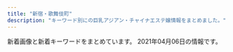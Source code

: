 ```yaml
---
title: "新宿・歌舞伎町"
description: "キーワード別にの巨乳アジアン・チャイナエステ嬢情報をまとめました。"
---
```


新着画像と新着キーワードをまとめています。
2021年04月06日の情報です。

<DmmAffiliateIns />
<KeywordTable
  shops={
    [
    {
        "name": "\u65b0\u5bbf\u6975\u4e0a\u30e1\u30f3\u30ba\u30a8\u30b9\u30c6",
        "img_links": [],
        "station": "JR\u65b0\u5bbf\u99c5",
        "url": "https://gokujo.iest.info/",
        "keywords": {}
    },
    {
        "img_links": [
            "http://www.yu-yu.work/images/4.jpg",
            "http://www.yu-yu.work/images/line.png",
            "http://www.yu-yu.work/images/b2.jpg",
            "http://www.yu-yu.work/images/interior_t.jpg",
            "http://www.yu-yu.work/images/5.jpg",
            "http://www.yu-yu.work/images/sys1.jpg",
            "http://www.yu-yu.work/images/news.jpg",
            "http://www.yu-yu.work/images/head.jpg",
            "http://www.yu-yu.work/img/naomi1.jpg",
            "http://www.yu-yu.work/staff/haruka.jpg",
            "http://www.yu-yu.work/images/sys2.jpg",
            "http://www.yu-yu.work/images/info.jpg",
            "http://www.yu-yu.work/images/sys4.jpg",
            "http://www.yu-yu.work/images/int1.png",
            "http://www.yu-yu.work/images/staff_t.jpg",
            "http://www.yu-yu.work/images/3.jpg",
            "http://www.yu-yu.work/staff/naomi.jpg",
            "http://www.yu-yu.work/staff/yuina.jpg",
            "http://www.yu-yu.work/staff/rin.jpg",
            "http://www.yu-yu.work/images/1.jpg",
            "http://www.yu-yu.work/img/rin1.jpg",
            "http://www.yu-yu.work/img/yuina1.jpg",
            "http://www.yu-yu.work/images/ac2.jpg",
            "http://www.yu-yu.work/img/misaki1.jpg",
            "http://www.yu-yu.work/images/mobile.jpg",
            "http://www.yu-yu.work/images/int2.png",
            "http://www.yu-yu.work/images/2.jpg",
            "http://www.yu-yu.work/images/ac1.jpg",
            "http://www.yu-yu.work/images/b1.jpg",
            "http://www.yu-yu.work/img/haruka1.jpg",
            "http://www.yu-yu.work/images/sys3.jpg",
            "http://www.yu-yu.work/staff/misaki.jpg"
        ],
        "station": "\u897f\u6b66\u65b0\u5bbf\u99c5\u5317\u53e3",
        "keywords": {},
        "name": "\u7652 \u3086\u3046",
        "url": "http://www.yu-yu.work/"
    },
    {
        "url": "http://pure-resort.tyo.cm/",
        "keywords": {},
        "name": "\u30d4\u30e5\u30a2\u30ea\u30be\u30fc\u30c8II",
        "img_links": [],
        "station": "JR\u65b0\u5bbf\u99c5\u6771\u53e3"
    },
    {
        "name": "CLEAR-\u30af\u30ea\u30a2-",
        "url": "http://clear-es.net/",
        "station": "\u897f\u6b66\u65b0\u5bbf\u99c5\u5317\u53e3",
        "img_links": [
            "http://clear-es.net/images/koko_1.jpg",
            "http://clear-es.net/images/index_05.jpg",
            "http://clear-es.net/images/index_03.jpg",
            "http://clear-es.net/uploads/a62d7f24a5b9a4fd5aeef678eb24ef4b.jpg",
            "http://clear-es.net/images/index_28.jpg",
            "http://clear-es.net/images/index_24.jpg",
            "http://clear-es.net/images/index_15.jpg",
            "http://clear-es.net/images/index_23.jpg",
            "http://clear-es.net/yamituki-n/uploads/images/juri01s.jpg",
            "http://clear-es.net/images/index_17.jpg",
            "http://clear-es.net/images/gallery_11.jpg",
            "http://clear-es.net/images/index_12.jpg",
            "http://clear-es.net/images/index_14.jpg",
            "http://clear-es.net/uploads/2aa97908694153fb149943f0b8445352.jpg",
            "http://clear-es.net/uploads/22c8968348a9acc2dfc9ab0aecb09c27.jpg",
            "http://clear-es.net/uploads/f426bd85a8f6a9eac87e55b2d44c4bd5.jpg",
            "http://clear-es.net/images/index_09.jpg",
            "http://clear-es.net/images/girls_13.jpg",
            "http://clear-es.net/images/service_11.jpg",
            "http://clear-es.net/images/index_25.jpg",
            "http://clear-es.net/images/index_27.jpg",
            "http://clear-es.net/uploads/7553669390f1cc93427a4f6ad33b4668.jpg",
            "http://clear-es.net/uploads/10299154955d10c3b815a5638a35a934.jpg",
            "http://clear-es.net/images/index_13.jpg",
            "http://clear-es.net/images/index_06.jpg",
            "http://clear-es.net/uploads/c1f6d0346f5cb109ac62c21a58c7deff.jpg",
            "http://clear-es.net/yamituki-n/uploads/images/rena01.jpg",
            "http://clear-es.net/images/index_11.jpg",
            "http://clear-es.net/uploads/e1133a4ba0f8c81f9d272f5793bda380.jpg",
            "http://clear-es.net/uploads/97eb17743f96fd7f0551aab0bedd5e6f.jpg",
            "http://clear-es.net/images/index_04.jpg",
            "http://clear-es.net/yamituki-n/uploads/images/rena02.jpg",
            "http://clear-es.net/images/index_28_01.jpg",
            "http://clear-es.net/images/index_21.jpg",
            "http://clear-es.net/uploads/09bdd5637edec4bfa3d47a7e9874640b.jpg",
            "http://clear-es.net/images/index_26.jpg",
            "http://clear-es.net/uploads/cec0ed392fe00d8e3ff867c0625809e6.jpg",
            "http://clear-es.net/images/index_02.jpg",
            "http://clear-es.net/yamituki-n/uploads/images/mika03s.jpg",
            "http://clear-es.net/images/index_08.jpg",
            "http://clear-es.net/images/index_01.jpg",
            "http://clear-es.net/images/index_19.jpg",
            "http://clear-es.net/images/girls_11.jpg",
            "http://clear-es.net/images/index_07.jpg",
            "http://clear-es.net/images/index_10.jpg",
            "http://clear-es.net/yamituki-n/uploads/images/yui01.jpg",
            "http://clear-es.net/images/index_18.jpg",
            "http://clear-es.net/images/index_20.jpg",
            "http://clear-es.net/my_work/images/pic1.png",
            "http://clear-es.net/uploads/deba56537604611ac3b8da004b92d809.jpg",
            "http://clear-es.net/images/girls_03.jpg",
            "http://clear-es.net/yamituki-n/uploads/images/mmexport1576417470781.jpg"
        ],
        "keywords": {
            "C": 1,
            "90": 2,
            "88": 4,
            "F": 1,
            "D": 8,
            "87": 2,
            "89": 1,
            "86": 2,
            "E": 1
        }
    },
    {
        "station": "\u65b0\u5bbf\u5fa1\u82d1\u524d\u99c53\u756a\u51fa\u53e3",
        "name": "\u5fa1\u82d1 -\u304e\u3087\u3048\u3093-",
        "img_links": [
            "http://www.night.ne.jp/nightnet/img/10.jpg",
            "http://www.night.ne.jp/tokyo/gyoen/img/view_4.jpg",
            "http://www.night.ne.jp/nightnet/img/12a.jpg",
            "http://www.night.ne.jp/nightnet/img/17.jpg",
            "http://www.night.ne.jp/nightnet/img/16.jpg",
            "http://www.night.ne.jp/tokyo/gyoen/img/view_3.jpg",
            "http://www.night.ne.jp/nightnet/img/8.jpg",
            "http://www.night.ne.jp/tokyo/gyoen/img/index.jpg",
            "http://www.night.ne.jp/nightnet/img/13.jpg",
            "http://www.night.ne.jp/tokyo/gyoen/img/qr_code.jpg",
            "http://www.night.ne.jp/nightnet/img/3.jpg",
            "http://www.night.ne.jp/nightnet/img/2.jpg",
            "http://www.night.ne.jp/nightnet/img/14.jpg",
            "http://www.night.ne.jp/_format/W/img/index_enter_1.jpg",
            "http://www.night.ne.jp/nightnet/img/1.jpg",
            "http://www.night.ne.jp/nightnet/img/5.jpg",
            "http://www.night.ne.jp/nightnet/img/4.jpg",
            "http://www.night.ne.jp/tokyo/gyoen/img/index_top.jpg",
            "http://www.night.ne.jp/tokyo/gyoen/img/skill_3.jpg",
            "http://www.night.ne.jp/tokyo/gyoen/img/skill_2.jpg",
            "http://www.night.ne.jp/nightnet/img/9.jpg",
            "http://www.night.ne.jp/tokyo/gyoen/img/index_view.jpg",
            "http://www.night.ne.jp/_format/W/img/whats_view.jpg",
            "http://www.night.ne.jp/nightnet/img/6.jpg",
            "http://www.night.ne.jp/_format/W/img/whats_news.jpg",
            "http://www.night.ne.jp/tokyo/gyoen/img/view_2.jpg",
            "http://www.night.ne.jp/nightnet/img/15.jpg",
            "http://www.night.ne.jp/nightnet/img/11.jpg",
            "http://www.night.ne.jp/_format/W/img/whats_skill.jpg",
            "http://www.night.ne.jp/tokyo/gyoen/img/index_skill.jpg",
            "http://www.night.ne.jp/tokyo/gyoen/img/view_1.jpg",
            "http://www.night.ne.jp/tokyo/gyoen/img/skill_1.jpg",
            "http://www.night.ne.jp/nightnet/img/7.jpg"
        ],
        "url": "http://www.night.ne.jp/tokyo/gyoen/",
        "keywords": {}
    },
    {
        "station": "JR\u65b0\u5bbf\u99c5\u6771\u53e3",
        "url": "http://crystal-est.net/",
        "keywords": {
            "C": 1
        },
        "img_links": [
            "http://crystal-est.net/uploads/crystal/2017/03/ruby6.png",
            "http://crystal-est.net/uploads/crystal/2017/03/r4.jpg",
            "http://crystal-est.net/uploads/crystal/2017/03/subvisual_info.png",
            "http://crystal-est.net/uploads/crystal/2017/03/subvisual_link.png",
            "http://crystal-est.net/uploads/crystal/2017/03/bnr_side_032.png",
            "http://ruby-es.com/uploads/rubyes/2017/02/img_info_01.png",
            "http://crystal-est.net/uploads/crystal/2017/03/r2.jpg",
            "http://crystal-est.net/uploads/crystal/2017/03/subvisual_reserve.png",
            "http://crystal-est.net/uploads/crystal/2018/05/mayu1.jpeg",
            "http://crystal-est.net/uploads/crystal/2017/03/btn_top_03.png",
            "http://crystal-est.net/uploads/crystal/2017/03/r1.jpg",
            "http://crystal-est.net/uploads/crystal/2017/03/r3.jpg",
            "http://crystal-est.net/uploads/crystal/2020/11/tel.jpg",
            "http://ruby-es.com/uploads/rubyes/2017/02/img_info_04.png",
            "http://crystal-est.net/uploads/crystal/2018/07/wechatimg26.jpeg",
            "http://crystal-est.net/uploads/crystal/2018/07/wechatimg30.jpeg",
            "http://crystal-est.net/uploads/crystal/2018/07/wechatimg31.jpeg",
            "http://crystal-est.net/uploads/crystal/2017/03/subvisual_contact.png",
            "http://crystal-est.net/uploads/crystal/2017/03/subvisual_magazine1.png",
            "http://crystal-est.net/uploads/crystal/images/xing.png",
            "http://crystal-est.net/uploads/crystal/2017/03/bnr_side_042.png",
            "http://crystal-est.net/uploads/crystal/2020/12/img_6830.jpg",
            "http://crystal-est.net/uploads/crystal/2017/04/line2.png",
            "http://crystal-est.net/uploads/crystal/2017/03/subvisual_enquete1.png",
            "http://crystal-est.net/uploads/crystal/images/no-photo.jpg",
            "http://ruby-es.com/uploads/rubyes/2017/02/img_info_05.png",
            "http://crystal-est.net/uploads/crystal/2017/04/web.png",
            "http://crystal-est.net/uploads/crystal/2017/03/icon_flower.png",
            "http://crystal-est.net/uploads/crystal/2017/04/leftmovie.png",
            "http://crystal-est.net/uploads/crystal/2017/03/btn_top_01.png",
            "http://crystal-est.net/uploads/crystal/2018/07/wechatimg125.jpeg",
            "http://crystal-est.net/uploads/crystal/2017/03/treatment2.png",
            "http://crystal-est.net/uploads/crystal/2017/03/bnr_side_credit1.png",
            "http://crystal-est.net/uploads/crystal/2018/08/wechatimg49.jpeg",
            "http://ruby-es.com/uploads/rubyes/2017/02/img_info_02.png",
            "http://crystal-est.net/uploads/crystal/images/subvisual_staff.png",
            "http://crystal-est.net/uploads/crystal/2017/02/ameba.jpg",
            "http://crystal-est.net/uploads/crystal/2018/08/wechatimg51.jpeg",
            "http://crystal-est.net/uploads/crystal/2017/04/bnr_side_01.png",
            "http://crystal-est.net/uploads/crystal/images/p01.png",
            "http://crystal-est.net/uploads/crystal/2017/03/bnr_side_052.png",
            "http://crystal-est.net/uploads/crystal/2018/05/webwxgetmsgimg.jpeg",
            "http://ruby-es.com/uploads/rubyes/2017/02/img_info_06.png",
            "http://crystal-est.net/uploads/crystal/2017/02/wifi.jpg",
            "http://crystal-est.net/uploads/crystal/2017/03/subvisual_qa.png",
            "http://crystal-est.net/uploads/crystal/images/icon_flower.png",
            "http://crystal-est.net/uploads/crystal/2020/12/img_6902.jpg",
            "http://crystal-est.net/uploads/crystal/2017/03/btn_top_02.png",
            "http://ruby-es.com/uploads/rubyes/2017/02/img_info_03.png"
        ],
        "name": "\u30af\u30ea\u30b9\u30bf\u30eb"
    },
    {
        "url": "http://aes-aroma.com/",
        "keywords": {
            "C": 17
        },
        "img_links": [
            "http://aes-aroma.com/img/ttl_staff.png",
            "http://aes-aroma.com/staff/yoko/01.jpg",
            "http://aes-aroma.com/staff/nana/01.jpg",
            "http://aes-aroma.com/pic/head.png",
            "http://aes-aroma.com/img/ttl_mobile.png",
            "http://aes-aroma.com/staff/yuri/01.jpg",
            "http://aes-aroma.com/staff/ai/01.jpg",
            "http://aes-aroma.com/img/ttl_pickup.png",
            "http://aes-aroma.com/staff/yoko/02.jpg",
            "http://aes-aroma.com/i/files/homeimg.jpg",
            "http://aes-aroma.com/staff/koko/01.jpg",
            "http://aes-aroma.com/staff/miki/01.jpg",
            "http://aes-aroma.com/staff/kaori/01.jpg",
            "http://aes-aroma.com/img/ttl_tnew.png",
            "http://aes-aroma.com/staff/mimi/01.jpg",
            "http://aes-aroma.com/img/ttl_rec.png"
        ],
        "station": "JR\u65b0\u5bbf\u99c5\u5357\u53e3",
        "name": "\u7652\u3057\u306e\u5bbf"
    },
    {
        "url": "http://yurali.oks.bz/",
        "name": "\u6c17\u697d",
        "keywords": {
            "85": 14,
            "87": 14,
            "E": 14,
            "D": 28,
            "86": 14
        },
        "station": "JR\u65b0\u5bbf\u99c5\u897f\u53e3",
        "img_links": [
            "http://yurali.oks.bz/photos/sites/48/2021/03/2021033110254887-504x670.jpg",
            "http://yurali.oks.bz/images/acc3.jpg",
            "http://yurali.oks.bz/images/acc4.jpg",
            "http://yurali.oks.bz/images/mobile.jpg",
            "http://yurali.oks.bz/images/s_new.png",
            "http://yurali.oks.bz/images/s3.jpg",
            "http://yurali.oks.bz/images/top.jpg",
            "http://yurali.oks.bz/images/right.jpg",
            "http://yurali.oks.bz/images/room4.jpg",
            "http://yurali.oks.bz/photos/sites/48/2020/06/2020063002493351.jpg",
            "http://yurali.oks.bz/images/line.jpg",
            "http://yurali.oks.bz/images/acc2.jpg",
            "http://yurali.oks.bz/photos/sites/48/2020/09/2020090809341126.jpg",
            "http://yurali.oks.bz/photos/sites/48/2020/09/2020090809341490.jpg",
            "http://yurali.oks.bz/images/room2.jpg",
            "http://yurali.oks.bz/images/kanban.jpg",
            "http://yurali.oks.bz/images/acc1.jpg",
            "http://yurali.oks.bz/images/s4.jpg",
            "http://yurali.oks.bz/images/room3.jpg",
            "http://yurali.oks.bz/photos/sites/48/2020/09/2020090809340917.jpg",
            "http://yurali.oks.bz/photos/sites/48/2021/03/2021033110254811-504x670.jpg",
            "http://yurali.oks.bz/photos/sites/48/2021/03/2021033110254887.jpg",
            "http://yurali.oks.bz/images/room1.jpg",
            "http://yurali.oks.bz/images/content.jpg",
            "http://yurali.oks.bz/images/s2.jpg",
            "http://yurali.oks.bz/images/s1.jpg",
            "http://yurali.oks.bz/photos/sites/48/2021/03/2021033110254811.jpg"
        ]
    },
    {
        "url": "https://shinjuku-mensesthe.com/",
        "name": "\u5915\u9727 \u3086\u3046\u304e\u308a",
        "img_links": [
            "https://shinjuku-mensesthe.com/button/home.png",
            "https://shinjuku-mensesthe.com/images/qrcode.png",
            "https://shinjuku-mensesthe.com/massage/2021/03/27/blog.jpg",
            "https://shinjuku-mensesthe.com/images/main-top.jpg",
            "https://shinjuku-mensesthe.com/staff/seira-s1.jpg",
            "https://shinjuku-mensesthe.com/images/top3.jpg",
            "https://shinjuku-mensesthe.com/icon/yelp.png",
            "https://shinjuku-mensesthe.com/staff/arisa-s1.jpg",
            "https://shinjuku-mensesthe.com/images/main-sp.jpg",
            "https://shinjuku-mensesthe.com/menu/home.png",
            "https://shinjuku-mensesthe.com/images/header3.png",
            "https://shinjuku-mensesthe.com/massage/2020/09/14/hana-s1.jpg",
            "https://shinjuku-mensesthe.com/images/clear.png",
            "https://shinjuku-mensesthe.com/images/footer-r.png",
            "https://shinjuku-mensesthe.com/menu/blog.png",
            "https://shinjuku-mensesthe.com/staff/yuki-l1.jpg",
            "https://shinjuku-mensesthe.com/menu/staff.png",
            "https://shinjuku-mensesthe.com/images/footer-l.png",
            "https://shinjuku-mensesthe.com/2020/01/23/miki-s1.jpg",
            "https://shinjuku-mensesthe.com/staff/yuki-s1.jpg",
            "https://shinjuku-mensesthe.com/icon/line.png",
            "https://shinjuku-mensesthe.com/images/top1.jpg",
            "https://shinjuku-mensesthe.com/icon/facebook.png",
            "https://shinjuku-mensesthe.com/massage/2020/07/31/covit19.jpg",
            "https://shinjuku-mensesthe.com/staff/hana-l1.jpg",
            "https://shinjuku-mensesthe.com/staff/kana-s1.jpg",
            "https://shinjuku-mensesthe.com/icon/twitter.png",
            "https://scdn.line-apps.com/n/line_add_friends/btn/ja.png",
            "https://shinjuku-mensesthe.com/massage/2020/07/31/ai-s2.jpg",
            "https://shinjuku-mensesthe.com/images/camp.png",
            "https://shinjuku-mensesthe.com/staff/seira-l1.jpg",
            "https://shinjuku-mensesthe.com/massage/2020/10/21/risa-s1.jpg",
            "https://shinjuku-mensesthe.com/room/room-l3.jpg",
            "https://shinjuku-mensesthe.com/massage/2020/10/05/yuki-s1.jpg",
            "https://shinjuku-mensesthe.com/massage/2020/08/16/riri-s1.jpg",
            "https://shinjuku-mensesthe.com/2020/01/23/sakura-s1.jpg",
            "https://shinjuku-mensesthe.com/staff/hana-s1.jpg",
            "https://shinjuku-mensesthe.com/images/main-small.jpg",
            "https://shinjuku-mensesthe.com/room/room-l1.jpg",
            "https://shinjuku-mensesthe.com/menu/info.png",
            "https://shinjuku-mensesthe.com/staff/shiori-s1.jpg",
            "https://shinjuku-mensesthe.com/room/room-l4.jpg",
            "https://shinjuku-mensesthe.com/link/mens-esthe.png",
            "https://shinjuku-mensesthe.com/2019/12/15/sayuri-s2.jpg",
            "https://shinjuku-mensesthe.com/button/staff.png",
            "https://shinjuku-mensesthe.com/images/top2.jpg",
            "https://shinjuku-mensesthe.com/staff/arisa-l1.jpg",
            "https://shinjuku-mensesthe.com/room/room-l2.jpg",
            "https://shinjuku-mensesthe.com/staff/kana-l1.jpg",
            "https://shinjuku-mensesthe.com/button/blog.png",
            "https://shinjuku-mensesthe.com/images/flower.png"
        ],
        "keywords": {
            "F": 2
        },
        "station": "JR\u65b0\u5bbf\u99c5\u6771\u53e3"
    },
    {
        "img_links": [
            "http://sweety-est.tokyo/images/m2.jpg",
            "http://sweety-est.tokyo/images/cg04.jpg",
            "http://sweety-est.tokyo/images/slider-img002.jpg",
            "http://sweety-est.tokyo/images/cg06.jpg",
            "http://sweety-est.tokyo/images/m1.jpg",
            "http://sweety-est.tokyo/images/slider-img003.jpg",
            "http://sweety-est.tokyo/images/m3.jpg",
            "http://sweety-est.tokyo/images/tit-sub6.jpg",
            "http://sweety-est.tokyo/images/r1.jpg",
            "http://sweety-est.tokyo/images/r4.jpg",
            "http://sweety-est.tokyo/images/a2.jpg",
            "http://sweety-est.tokyo/images/tit-sub4.jpg",
            "http://sweety-est.tokyo/images/a7.jpg",
            "http://sweety-est.tokyo/images/cg07.jpg",
            "http://sweety-est.tokyo/images/cg05.jpg",
            "http://sweety-est.tokyo/images/b-tel.png",
            "http://sweety-est.tokyo/images/a5.jpg",
            "http://sweety-est.tokyo/link/menlog.jpg",
            "http://sweety-est.tokyo/images/tit-sub2.jpg",
            "http://sweety-est.tokyo/images/kan1.jpg",
            "http://sweety-est.tokyo/images/sys.jpg",
            "http://sweety-est.tokyo/images/r6.jpg",
            "http://sweety-est.tokyo/images/b-online.png",
            "http://sweety-est.tokyo/images/a6.jpg",
            "http://sweety-est.tokyo/images/cg01.jpg",
            "http://sweety-est.tokyo/images/cg011.jpg",
            "http://sweety-est.tokyo/images/a1.jpg",
            "http://sweety-est.tokyo/images/a4.jpg",
            "http://sweety-est.tokyo/images/r5.jpg",
            "http://sweety-est.tokyo/images/r2.jpg",
            "http://sweety-est.tokyo/images/cg03.jpg",
            "http://sweety-est.tokyo/images/tit-sub1.jpg",
            "http://sweety-est.tokyo/images/r3.jpg",
            "http://sweety-est.tokyo/images/kan.jpg",
            "http://sweety-est.tokyo/images/tit-sub5.jpg",
            "http://sweety-est.tokyo/images/a3.jpg",
            "http://sweety-est.tokyo/images/slider-img001.jpg",
            "http://sweety-est.tokyo/images/cg02.jpg",
            "http://sweety-est.tokyo/images/qr.jpg",
            "http://sweety-est.tokyo/images/cg08.jpg",
            "http://sweety-est.tokyo/images/tit-sub3.jpg",
            "http://sweety-est.tokyo/images/a8.jpg",
            "http://sweety-est.tokyo/images/m4.jpg"
        ],
        "keywords": {
            "D": 4,
            "86": 14,
            "87": 2,
            "E": 8
        },
        "station": "JR\u65b0\u5bbf\u99c5\u897f\u53e3",
        "url": "http://sweety-est.tokyo/",
        "name": "sweet-\u30b9\u30a6\u30a3\u30fc\u30c8-"
    },
    {
        "img_links": [
            "http://sakura-relax.net/images/top-img02.png",
            "http://sakura-relax.net/images/kan.jpg",
            "http://sakura-relax.net/images/cg04.jpg",
            "http://sakura-relax.net/images/cg03.jpg",
            "http://sakura-relax.net/images/cg06.jpg",
            "http://sakura-relax.net/link/menlog.jpg",
            "http://sakura-relax.net/images/tel.png",
            "http://sakura-relax.net/images/top-img01.png",
            "http://sakura-relax.net/images/cg07.jpg",
            "http://sakura-relax.net/images/qrc.png"
        ],
        "station": "\u65b0\u5bbf\u4e09\u4e01\u76ee\u99c5E1\u51fa\u53e3",
        "keywords": {
            "85": 4,
            "87": 8,
            "E": 8,
            "C": 8,
            "86": 4
        },
        "name": "\u697d\u697d-\u30e9\u30af\u30e9\u30af-",
        "url": "http://sakura-relax.net/"
    },
    {
        "keywords": {
            "D": 20,
            "E": 10
        },
        "name": "\u30c6\u30bb\u30e9-Tethera-",
        "url": "http://aroma-massage.red/",
        "img_links": [
            "http://aroma-massage.red/images/option.jpg",
            "http://aroma-massage.red/images/int.jpg",
            "http://aroma-massage.red/images/acb.jpg",
            "http://aroma-massage.red/images/sysl.jpg",
            "http://aroma-massage.red/images/sta4.jpg",
            "http://aroma-massage.red/images/creditcard.jpg",
            "http://aroma-massage.red/images/cg2.jpg",
            "http://aroma-massage.red/images/cg1.jpg",
            "http://aroma-massage.red/images/card.jpg",
            "http://aroma-massage.red/images/sta6.jpg",
            "http://aroma-massage.red/images/toph.png",
            "http://aroma-massage.red/images/qr.jpg",
            "http://aroma-massage.red/images/tm.png",
            "http://aroma-massage.red/images/fbt.jpg",
            "http://aroma-massage.red/images/fbb.jpg",
            "http://aroma-massage.red/images/nft.jpg",
            "http://aroma-massage.red/images/cg3.jpg",
            "http://aroma-massage.red/images/sta5.jpg",
            "http://aroma-massage.red/images/stal.jpg",
            "http://aroma-massage.red/images/sta2.jpg",
            "http://aroma-massage.red/images/sta3.jpg",
            "http://aroma-massage.red/images/sta1.jpg",
            "http://aroma-massage.red/images/cg6.jpg",
            "http://aroma-massage.red/images/kan.jpg",
            "http://aroma-massage.red/images/cg5.jpg",
            "http://aroma-massage.red/images/cg4.jpg"
        ],
        "station": "JR\u65b0\u5bbf\u99c5\u6771\u53e3"
    },
    {
        "keywords": {
            "88": 5,
            "F": 5,
            "86": 10,
            "D": 10,
            "95": 5
        },
        "img_links": [
            "https://mens-esthe.xyz/room/room-l1.jpg",
            "https://mens-esthe.xyz/staff/kana-s1.jpg",
            "https://mens-esthe.xyz/room/room-l8.jpg",
            "https://mens-esthe.xyz/room/room-l4.jpg",
            "https://mens-esthe.xyz/icon/facebook.png",
            "https://inage-mensesthe.com/icon/twitter.png",
            "https://mens-esthe.xyz/staff/kana-l2.jpg",
            "https://mens-esthe.xyz/room/room-l5.jpg",
            "https://mens-esthe.xyz/images/qrcode.png",
            "https://inage-mensesthe.com/icon/facebook.png",
            "https://mens-esthe.xyz/footer/footer-tel.png",
            "https://mens-esthe.xyz/staff/kana-s2.jpg",
            "https://mens-esthe.xyz/images/clear.png",
            "https://mens-esthe.xyz/footer/footer-line.png",
            "https://mens-esthe.xyz/room/room-l3.jpg",
            "https://mens-esthe.xyz/staff/moe-s1.jpg",
            "https://mens-esthe.xyz/images/main-sp.jpg",
            "https://mens-esthe.xyz/images/esthe2.jpg",
            "https://mens-esthe.xyz/staff/yuuka-l2.jpg",
            "https://mens-esthe.xyz/staff/yuuka-s2.jpg",
            "https://mens-esthe.xyz/room/room-l2.jpg",
            "https://mens-esthe.xyz/staff/eri-s2.jpg",
            "https://mens-esthe.xyz/staff/eri-l2.jpg",
            "https://mens-esthe.xyz/staff/eri-s1.jpg",
            "https://mens-esthe.xyz/staff/kana-l1.jpg",
            "https://inage-mensesthe.com/link/relaku_salon.jpg",
            "https://mens-esthe.xyz/icon/twitter.png",
            "https://mens-esthe.xyz/footer/footer-staff.png",
            "https://mens-esthe.xyz/icon/line.png",
            "https://mens-esthe.xyz/staff/moe-l1.jpg",
            "https://inage-mensesthe.com/icon/yelp.png",
            "https://mens-esthe.xyz/images/header3.png",
            "https://mens-esthe.xyz/staff/eri-l1.jpg",
            "https://mens-esthe.xyz/icon/yelp.png",
            "https://mens-esthe.xyz/staff/yuuka-s1.jpg",
            "https://mens-esthe.xyz/images/esthe4.jpg",
            "https://mens-esthe.xyz/images/main1.jpg",
            "https://mens-esthe.xyz/images/esthe3.jpg",
            "https://mens-esthe.xyz/images/esthe1.jpg",
            "https://mens-esthe.xyz/room/room-l7.jpg",
            "https://mens-esthe.xyz/staff/yuuka-l1.jpg",
            "https://mens-esthe.xyz/room/room-l6.jpg",
            "https://inage-mensesthe.com/icon/line.png"
        ],
        "name": "\u30b8\u30e5\u30ea\u30a2\u30f3",
        "url": "https://mens-esthe.xyz/",
        "station": "JR\u65b0\u5bbf\u99c5\u6771\u5357\u53e3"
    },
    {
        "url": "http://fairy-girl.work/",
        "img_links": [
            "http://fairy-girl.work/images/12.jpg",
            "http://fairy-girl.work/img/kiki1.jpg",
            "http://fairy-girl.work/img/hitomi1.jpg",
            "http://fairy-girl.work/images/2.jpg",
            "http://fairy-girl.work/images/ac1.jpg",
            "http://fairy-girl.work/images/sys1.jpg",
            "http://fairy-girl.work/images/sys2.jpg",
            "http://fairy-girl.work/images/int2.jpg",
            "http://fairy-girl.work/images/int1.jpg",
            "http://fairy-girl.work/img/kana1.jpg",
            "http://fairy-girl.work/staff/rara.jpg",
            "http://fairy-girl.work/images/bana0404_4.png",
            "http://fairy-girl.work/img/rika1.jpg",
            "http://fairy-girl.work/staff/misa.jpg",
            "http://fairy-girl.work/staff/mari.jpg",
            "http://fairy-girl.work/img/misa1.jpg",
            "http://fairy-girl.work/images/6.jpg",
            "http://fairy-girl.work/img/yuki1.jpg",
            "http://fairy-girl.work/images/news.jpg",
            "http://fairy-girl.work/staff/yuyu.jpg",
            "http://fairy-girl.work/staff/hitomi.jpg",
            "http://fairy-girl.work/img/rara1.jpg",
            "http://fairy-girl.work/images/mobile.jpg",
            "http://fairy-girl.work/staff/yuki.jpg",
            "http://fairy-girl.work/img/yuyu1.jpg",
            "http://fairy-girl.work/staff/rina.jpg",
            "http://fairy-girl.work/images/ac2.jpg",
            "http://fairy-girl.work/images/10.jpg",
            "http://fairy-girl.work/images/staff_t.jpg",
            "http://fairy-girl.work/images/line.png",
            "http://fairy-girl.work/img/eri1.jpg",
            "http://fairy-girl.work/images/3.jpg",
            "http://fairy-girl.work/images/11.jpg",
            "http://fairy-girl.work/staff/kiki.jpg",
            "http://fairy-girl.work/img/mari1.jpg",
            "http://fairy-girl.work/images/1.jpg",
            "http://fairy-girl.work/images/interior_t.jpg",
            "http://fairy-girl.work/img/rina1.jpg",
            "http://fairy-girl.work/images/8.jpg",
            "http://fairy-girl.work/img/eri2.jpg",
            "http://fairy-girl.work/staff/rika.jpg",
            "http://fairy-girl.work/staff/kana.jpg",
            "http://fairy-girl.work/images/tr.jpg",
            "http://fairy-girl.work/images/5.jpg",
            "http://fairy-girl.work/images/7.jpg",
            "http://fairy-girl.work/staff/eri.jpg",
            "http://fairy-girl.work/images/9.jpg",
            "http://fairy-girl.work/img/kiki2.jpg"
        ],
        "keywords": {},
        "name": "Fairy Girl",
        "station": "JR\u65b0\u5bbf\u99c5\u897f\u53e3"
    },
    {
        "url": "http://in-esthe.com/relair/",
        "img_links": [
            "http://in-esthe.com/relair/img/english-t4.png",
            "http://in-esthe.com/relair/img/p-2.jpg",
            "http://in-esthe.com/relair/img/head.png",
            "http://in-esthe.com/relair/img/english-t1.png",
            "http://in-esthe.com/relair/img/english-t3.png",
            "http://in-esthe.com/relair/img/s-1.jpg",
            "http://in-esthe.com/relair/img/t-3.png",
            "http://in-esthe.com/relair/img/p-1.jpg",
            "http://in-esthe.com/relair/img/p-3-1.jpg",
            "http://in-esthe.com/relair/img/twitter.png",
            "http://in-esthe.com/relair/img/fla1.png",
            "http://in-esthe.com/relair/img/p-1-1.jpg",
            "http://in-esthe.com/relair/img/kanban4.jpg",
            "http://in-esthe.com/relair/img/english-t5.png",
            "http://in-esthe.com/relair/img/english-t6.png",
            "http://in-esthe.com/relair/img/p-0.jpg",
            "http://in-esthe.com/relair/img/t-2.png",
            "http://in-esthe.com/relair/img/p-8.jpg",
            "http://in-esthe.com/relair/img/p-9.jpg",
            "http://in-esthe.com/relair/img/newstback.png",
            "http://in-esthe.com/relair/img/english-t2.png",
            "http://in-esthe.com/relair/img/botton.png",
            "http://in-esthe.com/relair/img/t-1.png",
            "http://in-esthe.com/relair/img/card-english.png",
            "http://in-esthe.com/relair/img/fla.png",
            "http://in-esthe.com/relair/img/p-7.jpg",
            "http://in-esthe.com/relair/img/fla2.png",
            "http://in-esthe.com/relair/img/tel.png",
            "http://in-esthe.com/relair/img/re.png",
            "http://in-esthe.com/relair/img/p-3.jpg"
        ],
        "keywords": {
            "C": 8
        },
        "name": "RELAIR \uff5e\u30ea\u30ec\u30a2\uff5e",
        "station": "\u65b0\u5bbf\u897f\u53e3\u99c5D5\u51fa\u53e3"
    },
    {
        "station": "JR\u65b0\u5bbf\u99c5\u6771\u53e3\u30fb\u6b4c\u821e\u4f0e\u753a",
        "name": "\u7fbd\u8863\uff5e\u306f\u3054\u308d\u3082\uff5e",
        "img_links": [
            "https://static.wixstatic.com/media/1f1430_890ca68d29e04e7a8c96e4198a653ed3~mv2.jpg",
            "https://static.wixstatic.com/media/1f1430_184f66b9eb914c26b47be78d54152284~mv2.jpg",
            "https://static.wixstatic.com/media/1f1430_c572ee153c0c46e096e6301fe82e2f11~mv2.jpg",
            "https://static.wixstatic.com/media/1f1430_c48456140f404f1eb9a47dfd01d1d032~mv2.jpg",
            "https://static.wixstatic.com/media/1f1430_d824a82ebc40424facf31978d80b293b~mv2.png",
            "https://static.wixstatic.com/media/1f1430_f4c9cbbcc36c44f1a8be8eb3138b0b46~mv2.jpg",
            "https://static.wixstatic.com/media/1f1430_27c850c6656448c68b705e2a69f8d3e0~mv2.png",
            "https://static.wixstatic.com/media/1f1430_d26df1a13af049c9a7afeac5e58c5323~mv2.jpg",
            "https://static.wixstatic.com/media/1f1430_0ea86bd4429f44fa96f0a1277a1c2d6e~mv2.jpg",
            "https://static.wixstatic.com/media/1f1430_5b6db55133674387b978465361d1f5af~mv2.jpg",
            "https://static.wixstatic.com/media/1f1430_7ff5719c25b243d18c7fb6db890677f9~mv2.jpg",
            "https://static.wixstatic.com/media/1f1430_d0a7ae614e0b423886aa6d1beca9a87a~mv2.jpg",
            "https://static.wixstatic.com/media/1f1430_4ef445c14af547ffb085a4c73252e22c~mv2.jpg",
            "https://static.wixstatic.com/media/1f1430_c12fa837f18643e8a167f283f823ecd9~mv2.jpg",
            "https://static.wixstatic.com/media/1f1430_e5113a1a86b8410db0438745823a2d2c~mv2.png",
            "https://static.wixstatic.com/media/1f1430_f16ba939f42f47d688a43ba736f9d100~mv2.jpg",
            "https://static.wixstatic.com/media/1f1430_b6622178bf9c45a68912520b4b2de175~mv2.png",
            "https://static.wixstatic.com/media/1f1430_04f93cdec45f4c4e8d0fa69dc26b3e38~mv2.jpg",
            "https://static.wixstatic.com/media/1f1430_4b2c5243bdbe40858057386a16dce231~mv2.png",
            "https://static.wixstatic.com/media/1f1430_2511e8409a39492bab1eeffd58a5eb1f~mv2.jpg",
            "https://static.wixstatic.com/media/1f1430_8e7ae52f03b14e31be6ff7b1038f2896~mv2.jpg",
            "https://static.wixstatic.com/media/1f1430_704c1cfac22b4288a4aaa588c496ab40~mv2.jpg",
            "https://static.wixstatic.com/media/1f1430_e11d2a49cf1a4130a10a3e09053a46fc~mv2.png"
        ],
        "url": "https://www.hagoromo.tokyo/",
        "keywords": {}
    },
    {
        "img_links": [
            "http://hi-msg.com/koyuki/img/p-8-1.jpg",
            "http://hi-msg.com/koyuki/img/p-4-1.jpg",
            "http://hi-msg.com/koyuki/img/t-2.png",
            "http://hi-msg.com/koyuki/img/tel.png",
            "http://hi-msg.com/koyuki/img/english-t4.png",
            "http://hi-msg.com/koyuki/img/t-3.png",
            "http://hi-msg.com/koyuki/img/re.png",
            "http://hi-msg.com/koyuki/img/head.png",
            "http://hi-msg.com/koyuki/img/p-3-1.jpg",
            "http://hi-msg.com/koyuki/img/botton.png",
            "http://hi-msg.com/koyuki/img/p-0.jpg",
            "http://hi-msg.com/koyuki/img/t-1.png",
            "http://hi-msg.com/koyuki/img/p-6.jpg",
            "http://hi-msg.com/koyuki/img/p-8.jpg",
            "http://hi-msg.com/koyuki/img/card-english.png",
            "http://hi-msg.com/koyuki/img/english-t1.png",
            "http://hi-msg.com/koyuki/img/kanban4.jpg",
            "http://hi-msg.com/koyuki/img/p-11.jpg",
            "http://hi-msg.com/koyuki/img/english-t2.png",
            "http://hi-msg.com/koyuki/img/p-7.jpg",
            "http://hi-msg.com/koyuki/img/p-7-1.jpg",
            "http://hi-msg.com/koyuki/img/p-5.jpg",
            "http://hi-msg.com/koyuki/img/english-t3.png",
            "http://hi-msg.com/koyuki/img/card.png",
            "http://hi-msg.com/koyuki/img/p-2-1.jpg",
            "http://hi-msg.com/koyuki/img/english-t5.png",
            "http://hi-msg.com/koyuki/img/kanban4s.jpg",
            "http://hi-msg.com/koyuki/img/newstback.png",
            "http://hi-msg.com/koyuki/img/english-t6.png",
            "http://hi-msg.com/koyuki/img/p-2.jpg",
            "http://hi-msg.com/koyuki/img/p-4.jpg",
            "http://hi-msg.com/koyuki/img/tit.png",
            "http://hi-msg.com/koyuki/img/p-9.jpg",
            "http://hi-msg.com/koyuki/img/p-6-1.jpg",
            "http://hi-msg.com/koyuki/img/p-10.jpg",
            "http://hi-msg.com/koyuki/img/p-3.jpg",
            "http://hi-msg.com/koyuki/img/p-1.jpg"
        ],
        "station": "JR\u65b0\u5bbf\u99c5\u6771\u53e3",
        "url": "http://hi-msg.com/koyuki/",
        "name": "KOYUKI",
        "keywords": {
            "C": 8
        }
    }
]
}
/>
<DmmAffiliateScript />
